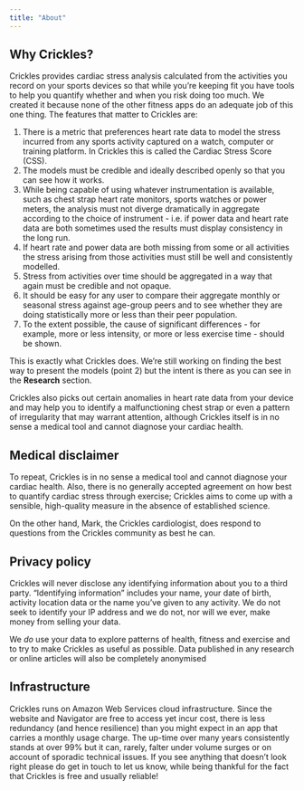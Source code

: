 ```yaml
---
title: "About"
---
```


## Why Crickles?

Crickles provides cardiac stress analysis calculated from the activities you record on your sports devices so that while you're keeping fit you have tools to help you quantify whether and when you risk doing too much. We created it because none of the other fitness apps do an adequate job of this one thing. The features that matter to Crickles are:

1.  There is a metric that preferences heart rate data to model the stress incurred from any sports activity captured on a watch, computer or training platform. In Crickles this is called the Cardiac Stress Score (CSS).
2.  The models must be credible and ideally described openly so that you can see how it works.
3.  While being capable of using whatever instrumentation is available, such as chest strap heart rate monitors, sports watches or power meters, the analysis must not diverge dramatically in aggregate according to the choice of instrument - i.e. if power data and heart rate data are both sometimes used the results must display consistency in the long run.
4.  If heart rate and power data are both missing from some or all activities the stress arising from those activities must still be well and consistently modelled.
5.  Stress from activities over time should be aggregated in a way that again must be credible and not opaque.
6.  It should be easy for any user to compare their aggregate monthly or seasonal stress against age-group peers and to see whether they are doing statistically more or less than their peer population.
7.  To the extent possible, the cause of significant differences - for example, more or less intensity, or more or less exercise time - should be shown.

This is exactly what Crickles does. We're still working on finding the best way to present the models (point 2) but the intent is there as you can see in the **Research** section.

Crickles also picks out certain anomalies in heart rate data from your device and may help you to identify a malfunctioning chest strap or even a pattern of irregularity that may warrant attention, although Crickles itself is in no sense a medical tool and cannot diagnose your cardiac health.

## Medical disclaimer

To repeat, Crickles is in no sense a medical tool and cannot diagnose your cardiac health. Also, there is no generally accepted agreement on how best to quantify cardiac stress through exercise; Crickles aims to come up with a sensible, high-quality measure in the absence of established science.

On the other hand, Mark, the Crickles cardiologist, does respond to questions from the Crickles community as best he can.

## Privacy policy

Crickles will never disclose any identifying information about you to a third party. “Identifying information” includes your name, your date of birth, activity location data or the name you’ve given to any activity. We do not seek to identify your IP address and we do not, nor will we ever, make money from selling your data.

We *do* use your data to explore patterns of health, fitness and exercise and to try to make Crickles as useful as possible. Data published in any research or online articles will also be completely anonymised

## Infrastructure

Crickles runs on Amazon Web Services cloud infrastructure. Since the website and Navigator are free to access yet incur cost, there is less redundancy (and hence resilience) than you might expect in an app that carries a monthly usage charge. The up-time over many years consistently stands at over 99% but it can, rarely, falter under volume surges or on account of sporadic technical issues. If you see anything that doesn't look right please do get in touch to let us know, while being thankful for the fact that Crickles is free and usually reliable!
